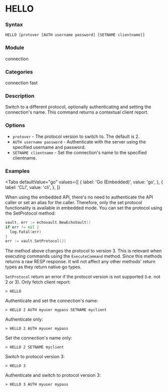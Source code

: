 
# HELLO

### Syntax
```
HELLO [protover [AUTH username password] [SETNAME clientname]]
```

### Module
<span className="acl-category">connection</span>

### Categories 
<span className="acl-category">connection</span>
<span className="acl-category">fast</span>

### Description
Switch to a different protocol, optionally authenticating and setting the connection's name. 
This command returns a contextual client report.

### Options
- `protover` - The protocol version to switch to. The default is 2.
- `AUTH username password` - Authenticate with the server using the specified username and password.
- `SETNAME clientname` - Set the connection's name to the specified clientname.

### Examples

<Tabs
  defaultValue="go"
  values={[
    { label: 'Go (Embedded)', value: 'go', },
    { label: 'CLI', value: 'cli', },
  ]}
>
  <TabItem value="go">
  When using the embedded API, there's no need to authenticate the API caller or set an alias for the caller.
  Therefore, only the set protocol functionality is available in embedded mode. You can set the protocol using
  the SetProtocol method:

  ```go
  vault, err := echovault.NewEchoVault()
  if err != nil {
    log.Fatal(err)
  }
  err := vault.SetProtocol(2)
  ```

  The method above changes the protocol to version 3. This is relevant when executing commands using the
  `ExecuteCommand` method. Since this methods returns a raw RESP response. It will not affect any other methods'
  return types as they return native go types.

  `SetProtocol` return an error if the protocol version is not supported (i.e. not 2 or 3).
  </TabItem>
  <TabItem value="cli">
  Only fetch client report:
  ```
  > HELLO
  ```

  Authenticate and set the connection's name:
  ```
  > HELLO 2 AUTH myuser mypass SETNAME myclient
  ```

  Authenticate only:
  ```
  > HELLO 2 AUTH myuser mypass
  ```

  Set the connection's name only:
  ```
  > HELLO 2 SETNAME myclient
  ```

  Switch to protocol version 3:
  ```
  > HELLO 3
  ```

  Authenticate and switch to protocol version 3:
  ```
  > HELLO 3 AUTH myuser mypass
  ```
  </TabItem>
</Tabs>  
